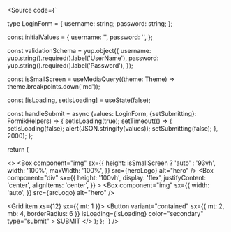 
<Meta title="Examples/ResponsiveLoginPage/Code" />

<Source code={`

type LoginForm = {
username: string;
password: string;
};

const initialValues = {
username: '',
password: '',
};

const validationSchema = yup.object({
username: yup.string().required().label('UserName'),
password: yup.string().required().label('Password'),
});

  const isSmallScreen = useMediaQuery((theme: Theme) => theme.breakpoints.down('md'));

const [isLoading, setIsLoading] = useState<boolean>(false);

const handleSubmit = async (values: LoginForm, {setSubmitting}: FormikHelpers<LoginForm>) => {
setIsLoading(true);
setTimeout(() => {
setIsLoading(false);
alert(JSON.stringify(values));
setSubmitting(false);
}, 2000);
};

return (

<>
  <Grid container>
    <Grid item xs={12} md={8}>
      <Box
        component="img"
        sx={{
          height: isSmallScreen ? 'auto' : '93vh',
          width: '100%',
          maxWidth: '100%',
        }}
        src={heroLogo}
        alt="hero"
      />
    </Grid>
    <Grid item xs={12} md={4}>
      <Box
        component="div"
        sx={{
          height: '100vh',
          display: 'flex',
          justifyContent: 'center',
          alignItems: 'center',
        }}
      >
        <Grid container maxWidth="25em">
          <Box
            component="img"
            sx={{
              width: 'auto',
            }}
            src={arcLogo}
            alt="hero"
          />
          <Form initialValues={initialValues} onSubmit={handleSubmit} validationSchema={validationSchema}>
            <Grid item xs={12}>
              <FormInput id="username" label="UserName" />
            </Grid>
            <Grid item xs={12} sx={{ mt: 1 }}>
              <FormPasswordInput id="password" label="Password" />
            </Grid>
            <Grid container item xs={12}>
              <Button
                variant="contained"
                sx={{ mt: 2, mb: 4, borderRadius: 6 }}
                isLoading={isLoading}
                color="secondary"
                type="submit"
              >
                SUBMIT
              </Button>
            </Grid>
          </Form>
        </Grid>
      </Box>
    </Grid>
  </Grid>
</>
); }; `} />
